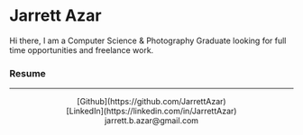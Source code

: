 <div>
  <h1>Jarrett Azar</h1>

  <body>Hi there, I am a Computer Science & Photography Graduate looking for full time opportunities and freelance work.</body>
  
  <h3>Resume</h3>
</div>

---

<div>
  <center>
  [Github](https://github.com/JarrettAzar)
  <br />
  [LinkedIn](https://linkedin.com/in/JarrettAzar)
  <br />
  jarrett.b.azar@gmail.com
  </center>
</div>
